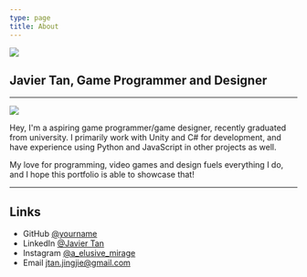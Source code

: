 ```yaml
---
type: page
title: About
---
```


<Image
  src="/assets/sig.png"
  width={200}
  height={200}
  priority
  className="logo"
/>

## Javier Tan, Game Programmer and Designer

---

<Image
  src="/assets/profile.jpg"
  width={400}
  height={400}
  priority
  className="profile-image"
/>

Hey, I'm a aspiring game programmer/game designer, recently graduated from university.
I primarily work with Unity and C# for development, and have experience using Python
and JavaScript in other projects as well.

My love for programming, video games and design fuels everything I do, and I hope this
portfolio is able to showcase that!

---

## Links

- GitHub [@yourname](https://github.com/yourname)
- LinkedIn [@Javier Tan](https://linkedin.com/in/javier-tan-93182a175)
- Instagram [@a_elusive_mirage](https://instagram.com/a_elusive_mirage)
- Email jtan.jingjie@gmail.com
